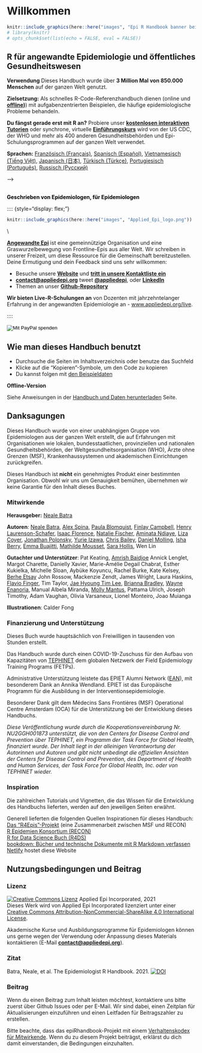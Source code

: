 # Willkommen {.unnumbered}

```r
knitr::include_graphics(here::here("images", "Epi R Handbook banner beige 1500x500.png"))
# library(knitr)
# opts_chunk$set(list(echo = FALSE, eval = FALSE))
```

<meta name="description" content="Das Epi R Handbook ist ein R-Referenzhandbuch für angewandte Epidemiologie und öffentliche Gesundheit.">

<meta http-equiv="Content-Type" content="text/html; charset=utf-8">

<!-- <span style="color: darkgreen;">**GEFÄLLT DIR DIESES HANDBUCH? SOLLTE ETWAS GEÄNDERT WERDEN? BITTE STIMMT UNS!**</span> -->

<!-- <form target="_blank" action="https://forms.gle/A5SnRVws7tPD15Js9"> -->

<!-- <input type="submit" value="FEEDBACK" /> -->

<!-- </form> -->

<!-- ======================================================= -->

<!-- ## An R reference manual for applied epidemiology and public health {.unnumbered} -->

<!-- <span style="color: brown;">**Das Epi R Handbook ist ein R-Referenzhandbuch für angewandte Epidemiologie und Public Health.**</span> -->

<!-- ## Über dieses Handbuch -->

## R für angewandte Epidemiologie und öffentliches Gesundheitswesen {-}

**Verwendung** Dieses Handbuch wurde über **3 Million Mal von 850.000 Menschen** auf der ganzen Welt genutzt.

**Zielsetzung:** Als schnelles R-Code-Referenzhandbuch dienen (online und **[offline](#data-used))**) mit aufgabenzentrierten Beispielen, die häufige epidemiologische Probleme behandeln.

**Du fängst gerade erst mit R an?** Probiere unser **[kostenlosen interaktiven Tutorien](https://www.appliedepi.org/tutorial/)** oder synchrone, virtuelle **[Einführungskurs](https://www.appliedepi.org/live/)** wird von der US CDC, der WHO und mehr als 400 anderen Gesundheitsbehörden und Epi-Schulungsprogrammen auf der ganzen Welt verwendet.

**Sprachen:** [Französisch (Français)](https://epirhandbook.com/fr), [Spanisch (Español)](https://epirhandbook.com/es/), [Vietnamesisch (Tiếng Việt)](https://epirhandbook.com/vn/), [Japanisch (日本)](https://epirhandbook.com/jp/), [Türkisch (Türkçe)](https://epirhandbook.com/tr/), [Portugiesisch (Português)](https://epirhandbook.com/pt), [Russisch (Русский)](https://epirhandbook.com/ru)

<!-- * Verwenden Sie praktische Epi-Beispiele - Bereinigung von Falllisten, Erstellung von Übertragungsketten und Epidemiekurven, automatisierte Berichte und Dashboards, Modellierung der Inzidenz und Erstellung von Prognosen, demografische Pyramiden und Ratenstandardisierung, Datensatzabgleich, Ausbruchserkennung, Umfrageanalyse, Überlebensanalyse, GIS-Grundlagen, Kontaktverfolgung, phylogenetische Bäume...   -->

<!-- **Was ist der Unterschied zu anderen R-Büchern?** -->

<!-- * Es ist gemeinschaftsorientiert - * von Epidemiologen für Epidemiologen* in ihrer Freizeit geschrieben und nutzt die Erfahrungen in lokalen, nationalen, akademischen und Notfall-Settings -->

<!-- Zweispaltig erstellt auf der Grundlage des rmarkdown-Kochbuchs hier: https://bookdown.org/yihui/rmarkdown-cookbook/multi-column.html -->

<!-- <form target="_blank" action="https://www.paypal.com/donate?hosted_button_id=YTEZELC8VBXV6"> -->

<!-- <input type="submit" value="Spenden Sie für den Erhalt dieser Ressource" /> --> -->

<!-- </form> -->

<br>
<span style="color: black;">**Geschrieben von Epidemiologen, für Epidemiologen**</span>

:::: 
 {style="display: flex;"}

::: {}

```r
knitr::include_graphics(here::here("images", "Applied_Epi_logo.png"))
```

:::

::: {.col data-latex="{0.05\\textwidth}"}
\\

<!-- ein leeres Div (mit einem Leerzeichen), das als
als Spaltentrennzeichen -->

:::

::: {}

**[Angewandte Epi](http://www.appliedepi.org)** ist eine gemeinnützige Organisation und eine Graswurzelbewegung von Frontline-Epis aus aller Welt. Wir schreiben in unserer Freizeit, um diese Ressource für die Gemeinschaft bereitzustellen. Deine Ermutigung und dein Feedback sind uns sehr willkommen:

- Besuche unsere **[Website](http://www.appliedepi.org)** und **[tritt in unsere Kontaktliste ein](https://forms.gle/9awNd8syypTSYUsn7)**
- **[contact@appliedepi.org](mailto:contact@appliedepi.org)** tweet **[@appliedepi](https://twitter.com/appliedepi)**, oder **[LinkedIn](www.linkedin.com/company/appliedepi)**
- Themen an unser **[Github-Repository](https://github.com/appliedepi/epirhandbook_eng)**

**Wir bieten Live-R-Schulungen an** von Dozenten mit jahrzehntelanger Erfahrung in der angewandten Epidemiologie an - [www.appliedepi.org/live](www.appliedepi.org/live).
:::

::::


<form target="_blank" action="https://www.paypal.com/donate" method="post" target="_top">
<input type="hidden" name="hosted_button_id" value="YTEZELC8VBXV6" />
<input type="image" src="https://github.com/appliedepi/epiRhandbook_eng/raw/master/images/donate_button_long.png" border="0" name="submit" title="PayPal - Die sicherere und einfachere Art, online zu bezahlen!" alt="Mit PayPal spenden" />
<img alt="" border="0" src="https://www.paypal.com/en_US/i/scr/pixel.gif" />
</form>

<!-- ======================================================= -->

## Wie man dieses Handbuch benutzt {-}

- Durchsuche die Seiten im Inhaltsverzeichnis oder benutze das Suchfeld
- Klicke auf die "Kopieren"-Symbole, um den Code zu kopieren
- Du kannst folgen mit [den Beispieldaten](#data-used)

**Offline-Version**

Siehe Anweisungen in der [Handbuch und Daten herunterladen](#data-used) Seite.

<!-- ======================================================= -->

## Danksagungen {-}

Dieses Handbuch wurde von einer unabhängigen Gruppe von Epidemiologen aus der ganzen Welt erstellt, die auf Erfahrungen mit Organisationen wie lokalen, bundesstaatlichen, provinziellen und nationalen Gesundheitsbehörden, der Weltgesundheitsorganisation (WHO), Ärzte ohne Grenzen (MSF), Krankenhaussystemen und akademischen Einrichtungen zurückgreifen.

Dieses Handbuch ist **nicht** ein genehmigtes Produkt einer bestimmten Organisation. Obwohl wir uns um Genauigkeit bemühen, übernehmen wir keine Garantie für den Inhalt dieses Buches.

### Mitwirkende {-}

**Herausgeber:** [Neale Batra](https://www.linkedin.com/in/neale-batra/)

**Autoren**: [Neale Batra](https://www.linkedin.com/in/neale-batra/), [Alex Spina](https://github.com/aspina7), [Paula Blomquist](https://www.linkedin.com/in/paula-bianca-blomquist-53188186/), [Finlay Campbell](https://github.com/finlaycampbell), [Henry Laurenson-Schafer](https://github.com/henryls1), [Isaac Florence](www.Twitter.com/isaacatflorence), [Natalie Fischer](https://www.linkedin.com/in/nataliefischer211/), [Aminata Ndiaye](https://twitter.com/aminata_fadl), [Liza Coyer](https://www.linkedin.com/in/liza-coyer-86022040/), [Jonathan Polonsky](https://twitter.com/jonny_polonsky), [Yurie Izawa](https://ch.linkedin.com/in/yurie-izawa-a1590319), [Chris Bailey](https://twitter.com/cbailey_58?lang=en), [Daniel Molling](https://www.linkedin.com/in/daniel-molling-4005716a/), [Isha Berry](https://twitter.com/ishaberry2), [Emma Buajitti](https://twitter.com/buajitti), [Mathilde Mousset](https://mathildemousset.wordpress.com/research/), [Sara Hollis](https://www.linkedin.com/in/saramhollis/), Wen Lin

**Gutachter und Unterstützer**: Pat Keating, [Amrish Baidjoe](https://twitter.com/Ammer_B) Annick Lenglet, Margot Charette, Danielly Xavier, Marie-Amélie Degail Chabrat, Esther Kukielka, Michelle Sloan, Aybüke Koyuncu, Rachel Burke, Kate Kelsey, [Berhe Etsay](https://www.linkedin.com/in/berhe-etsay-5752b1154/) John Rossow, Mackenzie Zendt, James Wright, Laura Haskins, [Flavio Finger](ffinger.github.io), Tim Taylor, [Jae Hyoung Tim Lee](https://www.linkedin.com/in/jaehyoungtlee/), [Brianna Bradley](https://www.linkedin.com/in/brianna-bradley-bb8658155), [Wayne Enanoria](https://www.linkedin.com/in/wenanoria), Manual Albela Miranda, [Molly Mantus](https://www.linkedin.com/in/molly-mantus-174550150/), Pattama Ulrich, Joseph Timothy, Adam Vaughan, Olivia Varsaneux, Lionel Monteiro, Joao Muianga

**Illustrationen**: Calder Fong

<!-- **Chefredakteurin:** Neale Batra -->

<!-- **Projekt-Kernteam:** Neale Batra, Alex Spina, Amrish Baidjoe, Pat Keating, Henry Laurenson-Schafer, Finlay Campbell -->

<!-- **Reviewer**: Pat Keating, Mathilde Mousset, Annick Lenglet, Margot Charette, Isha Berry, Paula Blomquist, Natalie Fischer, Daniely Xavier, Esther Kukielka, Michelle Sloan, Aybüke Koyuncu, Rachel Burke, Daniel Molling, Kate Kelsey, Berhe Etsay, John Rossow, Mackenzie Zendt, James Wright, Wayne Enanoria, Laura Haskins, Flavio Finger, Tim Taylor, Jae Hyoung Tim Lee, Brianna Bradley, Manual Albela Miranda, Molly Mantus, Priscilla Spencer, Pattama Ulrich, Joseph Timothy, Adam Vaughan, Olivia Varsaneux, Lionel Monteiro, Joao Muianga -->

### Finanzierung und Unterstützung {-}

Dieses Buch wurde hauptsächlich von Freiwilligen in tausenden von Stunden erstellt.

Das Handbuch wurde durch einen COVID-19-Zuschuss für den Aufbau von Kapazitäten von [TEPHINET](https://www.tephinet.org/) dem globalen Netzwerk der Field Epidemiology Training Programs (FETPs).

Administrative Unterstützung leistete das EPIET Alumni Network ([EAN](https://epietalumni.net/)), mit besonderem Dank an Annika Wendland. EPIET ist das Europäische Programm für die Ausbildung in der Interventionsepidemiologie.

Besonderer Dank gilt dem Médecins Sans Frontières (MSF) Operational Centre Amsterdam (OCA) für die Unterstützung bei der Entwicklung dieses Handbuchs.

*Diese Veröffentlichung wurde durch die Kooperationsvereinbarung Nr. NU2GGH001873 unterstützt, die von den Centers for Disease Control and Prevention über TEPHINET, ein Programm der Task Force for Global Health, finanziert wurde. Der Inhalt liegt in der alleinigen Verantwortung der Autorinnen und Autoren und gibt nicht unbedingt die offiziellen Ansichten der Centers for Disease Control and Prevention, des Department of Health and Human Services, der Task Force for Global Health, Inc. oder von TEPHINET wieder.*

### Inspiration {-}

Die zahlreichen Tutorials und Vignetten, die das Wissen für die Entwicklung des Handbuchs lieferten, werden auf den jeweiligen Seiten erwähnt.

Generell lieferten die folgenden Quellen Inspirationen für dieses Handbuch:  
[Das "R4Epis"-Projekt](https://r4epis.netlify.app/) (eine Zusammenarbeit zwischen MSF und RECON)  
[R Epidemien Konsortium (RECON)](https://www.repidemicsconsortium.org/)  
[R for Data Science Buch (R4DS)](https://r4ds.had.co.nz/)  
[bookdown: Bücher und technische Dokumente mit R Markdown verfassen](https://bookdown.org/yihui/bookdown/)  
[Netlify](https://www.netlify.com) hostet diese Website

<!-- ### Bildnachweis {-}   -->

## Nutzungsbedingungen und Beitrag {-}

### Lizenz {.unnumbered}

<a rel="license" href="http://creativecommons.org/licenses/by-nc-sa/4.0/"><img alt="Creative Commons Lizenz" style="border-width:0" src="https://i.creativecommons.org/l/by-nc-sa/4.0/88x31.png" /></a> Applied Epi Incorporated, 2021 <br />Dieses Werk wird von Applied Epi Incorporated lizenziert unter einer <a rel="license" href="http://creativecommons.org/licenses/by-nc-sa/4.0/">Creative Commons Attribution-NonCommercial-ShareAlike 4.0 International License</a>.

Akademische Kurse und Ausbildungsprogramme für Epidemiologen können uns gerne wegen der Verwendung oder Anpassung dieses Materials kontaktieren (E-Mail **[contact@appliedepi.org](mailto:contact@appliedepi.org)**).

### Zitat {.unnumbered}

Batra, Neale, et al. The Epidemiologist R Handbook. 2021. <a rel="license" href="https://zenodo.org/badge/231610102.svg"><img alt="DOI" style="border-width:0" src="https://zenodo.org/badge/231610102.svg" /></a><br />

### Beitrag {.unnumbered}

Wenn du einen Beitrag zum Inhalt leisten möchtest, kontaktiere uns bitte zuerst über Github Issues oder per E-Mail. Wir sind dabei, einen Zeitplan für Aktualisierungen einzuführen und einen Leitfaden für Beitragszahler zu erstellen.

Bitte beachte, dass das epiRhandbook-Projekt mit einem [Verhaltenskodex für Mitwirkende](https://contributor-covenant.org/version/2/0/CODE_OF_CONDUCT.html). Wenn du zu diesem Projekt beiträgst, erklärst du dich damit einverstanden, die Bedingungen einzuhalten.


